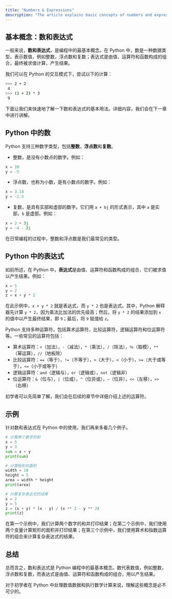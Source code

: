 ```yaml
---
title: "Numbers & Expressions"
description: "The article explains basic concepts of numbers and expressions in Python, detailing types like integers, floats, and complex numbers. It describes expressions as combinations of values, operators, and functions that Python evaluates to produce results. Using examples, it shows how to perform simple calculations and use expressions effectively, making it essential for beginners to grasp these fundamentals for mathematical operations in Python."
---
```


## 基本概念：数和表达式

一般来说，**数和表达式**，是编程中的最基本概念。在 Python 中，数是一种数据类型，表示数值，例如整数，浮点数和复数；表达式是由值、运算符和函数构成的组合，最终被求值计算，产生结果。

我们可以在 Python 的交互模式下，尝试以下的计算：

```bash
>>> 2 + 2
 4
>>> (1 + 2) * 3
 9
```

下面让我们来快速地了解一下数和表达式的基本用法。详细内容，我们会在下一章中进行讲解。

## Python 中的数

Python 支持三种数字类型，包括**整数**，**浮点数**和**复数**。

-   整数，是没有小数点的数字。例如：

```python
x = 10
y = -5
```

-   浮点数，也称为小数，是有小数点的数字。例如：

```python
x = 3.14
y = -2.5
```

-   复数，是具有实部和虚部的数字。它们用 `a + bj` 的形式表示，其中 `a` 是实部，`b` 是虚部。例如：

```python
x = 2 + 3j
y = -4 - 2j
```

在日常编程的过程中，整数和浮点数是我们最常见的类型。

## Python 中的表达式

如前所述，在 Python 中，**表达式**是由值、运算符和函数构成的组合，它们被求值以产生结果。例如：

```python
x = 5
y = 2
z = x + y * 2
```

在此示例中，`x + y * 2` 就是表达式，而 `y * 2` 也是表达式。其中，Python 解释器先计算 `y * 2`，因为乘法比加法的优先级高；然后，将 `y * 2` 的结果添加到 `x` 的值中以产生最终结果，即 `9`；最后，将 `9` 赋值给 `z`。

Python 支持多种运算符，包括算术运算符，比较运算符，逻辑运算符和位运算符等。一些常见的运算符包括：

-   算术运算符：`+`（加法），`-`（减法），`*`（乘法），`/`（除法），`％`（取模），`**`（幂运算），`//`（地板除）
-   比较运算符：`==`（等于），`!=`（不等于），`>`（大于），`<`（小于），`>=`（大于或等于），`<=`（小于或等于）
-   逻辑运算符：`and`（逻辑与），`or`（逻辑或），`not`（逻辑非）
-   位运算符：`&`（位与），`|`（位或），`^`（位异或），`~`（位非），`<<`（左移），`>>`（右移）

初学者可以先简单了解，我们会在后续的章节中详细介绍上述的运算符。

## 示例

针对数和表达式在 Python 中的使用，我们再来多看几个例子。

```python
# 计算两个数字的和
x = 5
y = 3
sum = x + y
print(sum)

# 计算矩形的面积
width = 10
height = 5
area = width * height
print(area)

# 计算复杂表达式的结果
x = 2
y = 5
z = (x + y) * (x - y) / (x ** 2 - y ** 2)
print(z)
```

在第一个示例中，我们计算两个数字的和并打印结果；在第二个示例中，我们使用两个变量计算矩形的面积并打印结果；在第三个示例中，我们使用算术和指数运算符的组合来计算复杂表达式的结果。

## 总结

总而言之，数和表达式是 Python 编程中的最基本概念。数代表数值，例如整数，浮点数和复数，而表达式是由值、运算符和函数构成的组合，用以产生结果。

对于初学者在 Python 中处理数值数据和执行数学计算来说，理解这些概念是必不可少的。
